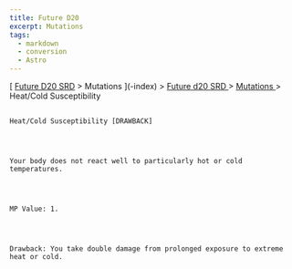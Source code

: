 ```yaml
---
title: Future D20
excerpt: Mutations
tags:
  - markdown
  - conversion
  - Astro
---
```







[
[Future D20 SRD]( / ) > Mutations
     ](-index)
     >
     [
      Future d20 SRD
     ](future-d20-srd-index)
     >
     [
      Mutations
     ](future-d20-srd-mutations-index)
     > Heat/Cold Susceptibility
    




## 
    Heat/Cold Susceptibility [DRAWBACK]
   



    Your body does not react well to particularly hot or cold temperatures.
   



    MP Value: 1.
   



    Drawback: You take double damage from prolonged exposure to extreme heat or cold.
   





